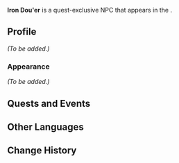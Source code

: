 {{Meta
<!-- Remove this template after adding the missing info -->
|missing_NPC_profile  = yes
<!--|missing_NPC_idle     = yes
|missing_NPC_dialogue = yes-->
}}
{{Character Infobox
|type             = Quest NPC
|image            = NPC Iron Dou'er.png
|realname         = <!-- Optional, if different from in-game name -->
|deceased         = <!-- Past (for deceased prior to events of the game) or free response -->
|region           = Liyue
|location         = Liyue
|affiliation      = Millelith
|title            = 

|ancestry         = <!-- Clan/family -->
|father           = 
|mother           = 
|spouse           = 
|sibling          = 
|child            = 
|relative         = 

|voiceEN          = 
|voiceCN          = 
|voiceJP          = 
|voiceKR          = 
}}
'''Iron Dou'er''' is a quest-exclusive NPC that appears in the {{Quest|The Dealing Sands}}.
<!--
==Location==
{{subst:#tag:gallery|
NPC Location {{subst:#titleparts:{{subst:PAGENAME}}}}.png{{subst:!}}{{subst:#titleparts:{{subst:PAGENAME}}}}'s location
NPC Location {{subst:#titleparts:{{subst:PAGENAME}}}} Context.png{{subst:!}}Additional context
}}
-->
==Profile==
<!--Detailed story/lore information goes here.-->
''(To be added.)''

===Appearance===
<!--Keep appearance section short and concise. Limit to 2 paragraphs with 3-4 sentences each.-->
''(To be added.)''

==Quests and Events==
{{Quests and Events}}
<!--
==Idle Quotes==
{{Dialogue Start}}
: {{DIcon|Idle}} {{Tx}}
:: {{A|VO {{subst:#titleparts:{{subst:PAGENAME}}}} 01.ogg}} "{{Tx}}"
{{Dialogue End}}

==Dialogue==
{{Dialogue Start}}
:'''{{subst:#titleparts:{{subst:PAGENAME}}}}:''' 
:{{DIcon}}
{{Dialogue End}}
<!--
==Event Dialogue==
===Event Name===
{{Dialogue Start}}
:'''{{subst:#titleparts:{{subst:PAGENAME}}}}:'''
{{Dialogue End}}
-->
==Other Languages==
{{Other Languages|default_hidden=1
|en      = Iron Dou'er
|zhs     = 铁豆儿
|zhs_rm  = Tiě Dòu'er
|zht     = 鐵豆兒
|zht_rm  = Tiě Dòu'er
|zh_tl   = 
|ja      = 鉄豆
|ja_rm   = Tettou{{Assumed}}
|ja_tl   = 
|ko      = {{tt|철두아|鐵豆兒}}
|ko_tl   = 
|es      = Dama de Hierro
|es_tl   = 
|fr      = Fer-Dou'er
|fr_tl   = 
|ru      = Железная Доуэр
|ru_tl   = 
|th      = สาวนุ้ยถั่วเหล็ก
|th_rm   = 
|th_tl   = 
|vi      = Thiết Đậu Nhi
|vi_tl   = 
|de      = Eiserner Dou’er
|de_tl   = 
|id      = Iron Dou'er
|pt      = Donzela de Ferro
|pt_tl   = 
|tr      = Demir Dou'er
|tr_tl   = 
|it      = Dou'er Salferro
|it_tl   = 
}}

==Change History==
{{Change History|4.4}}
<!--
==References==
{{Reflist}}
-->